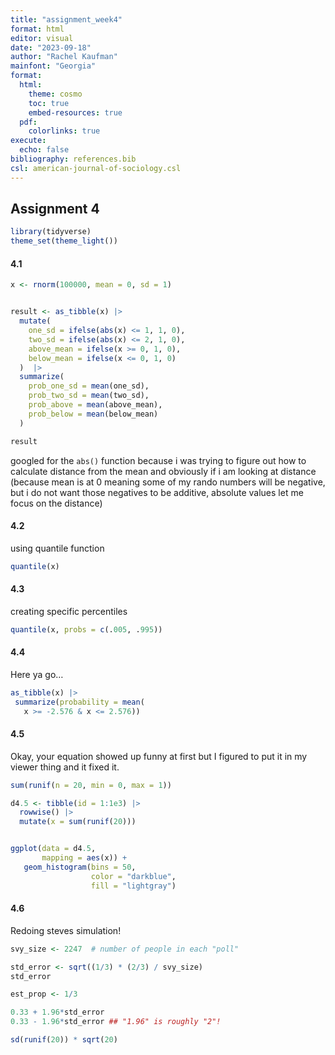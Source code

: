 ```yaml
---
title: "assignment_week4"
format: html
editor: visual
date: "2023-09-18"
author: "Rachel Kaufman"
mainfont: "Georgia"
format: 
  html: 
    theme: cosmo
    toc: true
    embed-resources: true
  pdf:
    colorlinks: true
execute: 
  echo: false
bibliography: references.bib
csl: american-journal-of-sociology.csl
---
```


## Assignment 4

```r
library(tidyverse)
theme_set(theme_light())
```

#### 4.1

```r
x <- rnorm(100000, mean = 0, sd = 1)


result <- as_tibble(x) |> 
  mutate(
    one_sd = ifelse(abs(x) <= 1, 1, 0),
    two_sd = ifelse(abs(x) <= 2, 1, 0),
    above_mean = ifelse(x >= 0, 1, 0),
    below_mean = ifelse(x <= 0, 1, 0)
  )  |> 
  summarize(
    prob_one_sd = mean(one_sd),
    prob_two_sd = mean(two_sd),
    prob_above = mean(above_mean),
    prob_below = mean(below_mean)
  )

result
```

googled for the `abs()` function because i was trying to figure out how to calculate distance from the mean and obviously if i am looking at distance (because mean is at 0 meaning some of my rando numbers will be negative, but i do not want those negatives to be additive, absolute values let me focus on the distance)

#### 4.2

using quantile function

```r
quantile(x)
```

#### 4.3

creating specific percentiles

```r
quantile(x, probs = c(.005, .995))
```

#### 4.4

Here ya go...

```r
as_tibble(x) |> 
 summarize(probability = mean(
   x >= -2.576 & x <= 2.576))
```

#### 4.5

Okay, your equation showed up funny at first but I figured to put it in my viewer thing and it fixed it.

```r
sum(runif(n = 20, min = 0, max = 1))

d4.5 <- tibble(id = 1:1e3) |> 
  rowwise() |> 
  mutate(x = sum(runif(20)))  


ggplot(data = d4.5,
       mapping = aes(x)) +
   geom_histogram(bins = 50,
                  color = "darkblue",
                  fill = "lightgray")
```

#### 4.6

Redoing steves simulation!

```r
svy_size <- 2247  # number of people in each "poll"

std_error <- sqrt((1/3) * (2/3) / svy_size)
std_error

est_prop <- 1/3

0.33 + 1.96*std_error
0.33 - 1.96*std_error ## "1.96" is roughly "2"!

sd(runif(20)) * sqrt(20)

```
